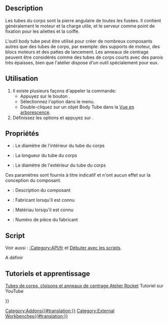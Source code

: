 <languages/>

{{Docnav/fr
|[[Rocket_Transition/fr|Transition]]
|[[Rocket_CenteringRing/fr|Anneau de centrage]]
|[[Rocket_Workbench/fr|Atelier Rocket]]
|IconL=Rocket_Transition.svg
|IconR=Rocket_CenteringRing.svg
|IconC=RocketWorkbench.svg
}}

{{GuiCommand/fr
|Name=Rocket BodyTube
|Name/fr=Rocket Tube du corps
|MenuLocation=Rocket → Body Tube
|Workbenches=[[Rocket_Workbench/fr|Rocket]]
|Version=0.19
}}

== Description ==

Les tubes du corps sont la pierre angulaire de toutes les fusées. Il contient généralement le moteur et la charge utile, et le serveur comme point de fixation pour les ailettes et la coiffe.

L'outil body tube peut être utilisé pour créer de nombreux composants autres que des tubes de corps, par exemple: des supports de moteur, des blocs moteurs et des pattes de lancement. Les anneaux de centrage peuvent être considérés comme des tubes de corps courts avec des parois très épaisses, bien que l'atelier dispose d'un outil spécialement pour eux.

<span id="Usage"></span>
== Utilisation ==

# Il existe plusieurs façons d'appeler la commande:
#* Appuyez sur le bouton {{Button|[[Image:Rocket_BodyTube.svg|16px]] [[Rocket_BodyTube/fr|Body Tube]]}}.
#* Sélectionnez l'option {{MenuCommand|Rocket  → [[Image:Rocket_BodyTube.svg|16px]] Body Tube}} dans le menu.
#* Double-cliquez sur un objet Body Tube dans la [[Tree_view/fr|Vue en arborescence]].
# Définissez les options et appuyez sur {{Button|OK}}.

<span id="Properties"></span>
== Propriétés ==

{{TitleProperty|Body Tube}}

* {{PropertyData/fr|Inner Diameter}}: Le diamètre de l'intérieur du tube du corps
* {{PropertyData/fr|Length}}: La longueur du tube du corps
* {{PropertyData/fr|Outer Diameter}}: Le diamètre de l'extérieur du tube du corps

{{TitleProperty|Rocket Component}}

Ces paramètres sont fournis à titre indicatif et n'ont aucun effet sur la conception du composant.

* {{PropertyData/fr|Description}} : Description du composant
* {{PropertyData/fr|Manufacturer}} : Fabricant lorsqu'il est connu
* {{PropertyData/fr|Material}} : Matériau lorsqu'il est connu
* {{PropertyData/fr|Part Number}} : Numéro de pièce du fabricant

<span id="Scripting"></span>
==Script==

<div class="mw-translate-fuzzy">
Voir aussi : [[:Category:API/fr]] et [[FreeCAD_Scripting_Basics/fr|Débuter avec les scripts]].
</div>

A définir

<span id="Tutorials_and_Learning"></span>
== Tutoriels et apprentissage ==

[https://youtu.be/xi7acpw3eDA Tubes de corps, cloisons et anneaux de centrage Atelier Rocket] Tutoriel sur YouTube


{{Docnav/fr
|[[Rocket_Transition/fr|Transition]]
|[[Rocket_CenteringRing/fr|Anneau de centrage]]
|[[Rocket_Workbench/fr|Atelier Rocket]]
|IconL=Rocket_Transition.svg
|IconR=Rocket_CenteringRing.svg
|IconC=RocketWorkbench.svg
}}

{{Userdocnavi{{#translation:}}}}
[[Category:Addons{{#translation:}}]]
[[Category:External Workbenches{{#translation:}}]]